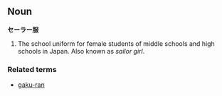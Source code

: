 == Noun ==

'''セーラー服'''

#The school uniform for female students of middle schools and high schools in Japan.  Also known as ''sailor girl''.

=== Related terms ===

*[[gaku-ran]]